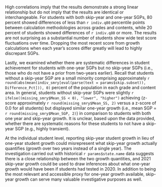 High correlations imply that the results demonstrate a strong linear relationship but do not imply that the results are identical or interchangeable. For students with both skip-year and one-year SGPs, 80 percent showed differences of less than `r indiv.q80` percentile points between calculation methodologies across grades and contents, while 20 percent of students showed differences of `r indiv.q80` or more. The results are not surprising as a substantial number of students show wide test score fluctuations over time. Dropping the most recent score from growth calculations when each year's scores differ greatly will lead to highly discrepant SGPs.

Lastly, we examined whether there are systematic differences in student achievement for students with one-year SGPs but no skip-year SGPs (i.e., those who do not have a prior from two-years earlier). Recall that students without a skip-year SGP are a small minority comprising approximately `r round(abs(mean(indiv_smry[eval(parse(text = params$skip.subset)), Difference_Pct])), 0)` percent of the population in each grade and content area. In general, students without skip-year SGPs were slightly `r ifelse((missing_smry$Mean_SS < 0), "lower", "higher")` achieving (z-score approximately `r round(missing_smry$Mean_SS, 2)` versus a z-score of 0.0 for all students) but displayed similar one-year growth (i.e., mean SGP = `r round(missing_smry$Mean_SGP, 2)`) in comparison to students with both one year and skip-year growth. It is unclear, based upon the data provided, whether there are systematic reasons for these students to not have a skip-year SGP (e.g., highly transient).

At the individual student level, reporting skip-year student growth in lieu of one-year student growth could misrepresent what skip-year growth actually quantifies (growth over two years instead of a single year). The investigation carried out with historical `r params$state.name` data suggests there is a close relationship between the two growth quantities, and 2021 skip-year growth could be used to draw inferences about what one-year growth would have been if students had tested in 2020. In addition to being the most relevant and accessible proxy for one-year growth available, skip-year growth can serve many valuable investigative purposes as well.
